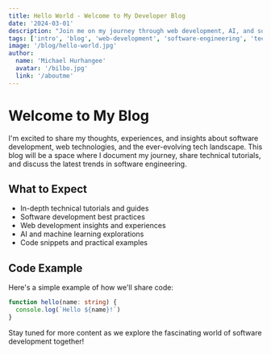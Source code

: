 ```yaml
---
title: Hello World - Welcome to My Developer Blog
date: '2024-03-01'
description: "Join me on my journey through web development, AI, and software engineering. Discover insights, tips, and experiences from a passionate developer's perspective."
tags: ['intro', 'blog', 'web-development', 'software-engineering', 'tech']
image: '/blog/hello-world.jpg'
author:
  name: 'Michael Hurhangee'
  avatar: '/bilbo.jpg'
  link: '/aboutme'
---
```


# Welcome to My Blog

I'm excited to share my thoughts, experiences, and insights about software development, web technologies, and the ever-evolving tech landscape. This blog will be a space where I document my journey, share technical tutorials, and discuss the latest trends in software engineering.

## What to Expect

- In-depth technical tutorials and guides
- Software development best practices
- Web development insights and experiences
- AI and machine learning explorations
- Code snippets and practical examples

## Code Example

Here's a simple example of how we'll share code:

```typescript
function hello(name: string) {
  console.log(`Hello ${name}!`)
}
```

Stay tuned for more content as we explore the fascinating world of software development together!
